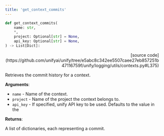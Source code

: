 ```yaml
---
title: 'get_context_commits'
---
```


```python
def get_context_commits(
    name: str,
    *,
    project: Optional[str] = None,
    api_key: Optional[str] = None,
) -> List[Dict]:
```

<p align="right">[source code](https://github.com/unifyai/unify/tree/e5abc8c342ee5507caee27eb857251b47116759f/unify/logging/utils/contexts.py#L375)</p>

Retrieves the commit history for a context.

**Arguments**:

- `name` - Name of the context.
- `project` - Name of the project the context belongs to.
- `api_key` - If specified, unify API key to be used. Defaults to the value in the



**Returns**:

A list of dictionaries, each representing a commit.